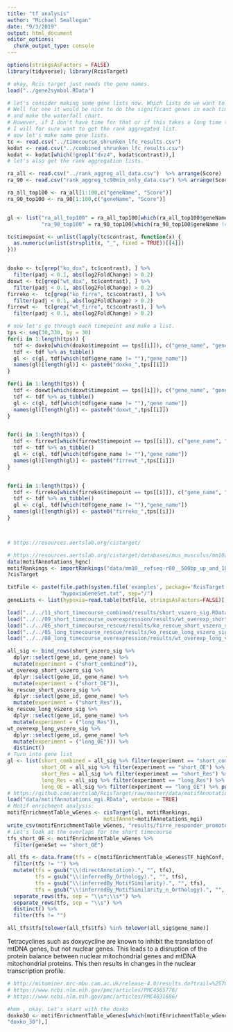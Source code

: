 ```yaml
---
title: "tf analysis"
author: "Michael Smallegan"
date: "9/3/2019"
output: html_document
editor_options: 
  chunk_output_type: console
---
```


```r
options(stringsAsFactors = FALSE)
library(tidyverse); library(RcisTarget)
```


```r
# okay, Rcis target just needs the gene names. 
load("../gene2symbol.RData")
```



```r
# let's consider making some gene lists now. Which lists do we want to check on?
# Well for one it would be nice to do the significant genes in each timepoint 
# and make the waterfall chart.
# However, if I don't have time for that or if this takes a long time to run than 
# I will for sure want to get the rank aggregated list. 
# now let's make some gene lists. 
tc <- read.csv("../timecourse_shrunken_lfc_results.csv")
kodat <- read.csv("../combined_shrunken_lfc_results.csv")
kodat <- kodat[which(!grepl("dxz4", kodat$contrast)),]
# let's also get the rank aggregation lists.

ra_all <- read.csv("../rank_aggreg_all_data.csv")  %>% arrange(Score)
ra_90 <- read.csv("rank_aggreg_tc90min_only_data.csv") %>% arrange(Score)

ra_all_top100 <- ra_all[1:100,c("geneName", "Score")]
ra_90_top100 <- ra_90[1:100,c("geneName", "Score")]


gl <- list("ra_all_top100" = ra_all_top100[which(ra_all_top100$geneName != ""),"geneName"],
           "ra_90_top100" = ra_90_top100[which(ra_90_top100$geneName != ""),"geneName"])

tc$timepoint <- unlist(lapply(tc$contrast, function(x) {
  as.numeric(unlist(strsplit(x, "_", fixed = TRUE))[[4]])
}))


doxko <- tc[grep("ko_dox", tc$contrast), ] %>%
  filter(padj < 0.1, abs(log2FoldChange) > 0.2)
doxwt <- tc[grep("wt_dox", tc$contrast), ] %>%
  filter(padj < 0.1, abs(log2FoldChange) > 0.2)
firreko <-  tc[grep("ko_firre", tc$contrast), ] %>%
  filter(padj < 0.1, abs(log2FoldChange) > 0.2)
firrewt <-  tc[grep("wt_firre", tc$contrast), ] %>%
  filter(padj < 0.1, abs(log2FoldChange) > 0.2)

# now let's go through each timepoint and make a list. 
tps <- seq(30,330, by = 30)
for(i in 1:length(tps)) {
  tdf <- doxko[which(doxko$timepoint == tps[[i]]), c("gene_name", "gene_id")]
  tdf <- tdf %>% as_tibble()
  gl <- c(gl, tdf[which(tdf$gene_name != ""),"gene_name"])
  names(gl)[length(gl)] <- paste0("doxko_",tps[[i]])
}

for(i in 1:length(tps)) {
  tdf <- doxwt[which(doxwt$timepoint == tps[[i]]), c("gene_name", "gene_id")]
  tdf <- tdf %>% as_tibble()
  gl <- c(gl, tdf[which(tdf$gene_name != ""),"gene_name"])
  names(gl)[length(gl)] <- paste0("doxwt_",tps[[i]])
}


for(i in 1:length(tps)) {
  tdf <- firrewt[which(firrewt$timepoint == tps[[i]]), c("gene_name", "gene_id")]
  tdf <- tdf %>% as_tibble()
  gl <- c(gl, tdf[which(tdf$gene_name != ""),"gene_name"])
  names(gl)[length(gl)] <- paste0("firrewt_",tps[[i]])
}


for(i in 1:length(tps)) {
  tdf <- firreko[which(firreko$timepoint == tps[[i]]), c("gene_name", "gene_id")]
  tdf <- tdf %>% as_tibble()
  gl <- c(gl, tdf[which(tdf$gene_name != ""),"gene_name"])
  names(gl)[length(gl)] <- paste0("firreko_",tps[[i]])
}



# https://resources.aertslab.org/cistarget/

```


```r
# https://resources.aertslab.org/cistarget/databases/mus_musculus/mm10/refseq_r80/mc9nr/gene_based/mm10__refseq-r80__500bp_up_and_100bp_down_tss.mc9nr.feather
data(motifAnnotations_hgnc)
motifRankings <- importRankings("data/mm10__refseq-r80__500bp_up_and_100bp_down_tss.mc9nr.feather")
?cisTarget

txtFile <- paste(file.path(system.file('examples', package='RcisTarget')),
                 "hypoxiaGeneSet.txt", sep="/")
geneLists <- list(hypoxia=read.table(txtFile, stringsAsFactors=FALSE)[,1])

load("../../11_short_timecourse_combined/results/short_vszero_sig.RData", verbose = T)
load("../../09_short_timecourse_overexpression/results/wt_overexp_short_vszero_sig.RData", verbose = T)
load("../../06_short_timecourse_rescue/results/ko_rescue_short_vszero_sig.RData", verbose = TRUE)
load("../../05_long_timecourse_rescue/results/ko_rescue_long_vszero_sig.RData", verbose = TRUE)
load("../../08_long_timecourse_overexpression/results/wt_overexp_long_vszero_sig.RData", verbose = TRUE)

all_sig <- bind_rows(short_vszero_sig %>%
  dplyr::select(gene_id, gene_name) %>%
  mutate(experiment = ("short_combined")),
wt_overexp_short_vszero_sig %>%
  dplyr::select(gene_id, gene_name) %>%
  mutate(experiment = ("short_OE")),
ko_rescue_short_vszero_sig %>%
  dplyr::select(gene_id, gene_name) %>%
  mutate(experiment = ("short_Res")),
ko_rescue_long_vszero_sig %>%
  dplyr::select(gene_id, gene_name) %>%
  mutate(experiment = ("long_Res")),
wt_overexp_long_vszero_sig %>%
  dplyr::select(gene_id, gene_name) %>%
  mutate(experiment = ("long_OE"))) %>%
  distinct()
# Turn into gene list 
gl <- list(short_combined = all_sig %>% filter(experiment == "short_combined") %>% pull(gene_name),
           short_OE = all_sig %>% filter(experiment == "short_OE") %>% pull(gene_name),
           short_Res = all_sig %>% filter(experiment == "short_Res") %>% pull(gene_name),
           long_Res = all_sig %>% filter(experiment == "long_Res") %>% pull(gene_name),
           long_OE = all_sig %>% filter(experiment == "long_OE") %>% pull(gene_name))
# https://github.com/aertslab/RcisTarget/raw/master/data/motifAnnotations_mgi.RData
load("data/motifAnnotations_mgi.RData", verbose = TRUE)
# Motif enrichment analysis:
motifEnrichmentTable_wGenes <- cisTarget(gl, motifRankings,
                               motifAnnot=motifAnnotations_mgi)
write_csv(motifEnrichmentTable_wGenes, "results/firre_responder_promoter_motif_enrichment.csv")
# Let's look at the overlaps for the short timecourse
tfs_short_OE <- motifEnrichmentTable_wGenes %>%
  filter(geneSet == "short_OE")

all_tfs <- data.frame(tfs = c(motifEnrichmentTable_wGenes$TF_highConf, motifEnrichmentTable_wGenes$TF_lowConf)) %>%
  filter(tfs != "") %>%
  mutate(tfs = gsub("\\(directAnnotation).", "", tfs),
         tfs = gsub("\\(inferredBy_Orthology).", "", tfs),
         tfs = gsub("\\(inferredBy_MotifSimilarity).", "", tfs),
         tfs = gsub("\\(inferredBy_MotifSimilarity_n_Orthology).", "", tfs)) %>%
  separate_rows(tfs, sep = "\\s*;\\s*") %>%
  separate_rows(tfs, sep = "\\s") %>%
  distinct() %>%
  filter(tfs != "")

all_tfs$tfs[tolower(all_tfs$tfs) %in% tolower(all_sig$gene_name)]

```


Tetracyclines such as doxycycline are known to inhibit the translation of mtDNA genes, but not nuclear genes. This leads to a disruption of the protein balance between nuclear mitochondrial genes and mtDNA mitochondrial proteins. This then results in changes in the nuclear transcription profile.

```r
# http://mitominer.mrc-mbu.cam.ac.uk/release-4.0/results.do?trail=%257Cquery
# https://www.ncbi.nlm.nih.gov/pmc/articles/PMC4565776/
# https://www.ncbi.nlm.nih.gov/pmc/articles/PMC4631686/
```

```r
#hmm , okay. Let's start with the doxko
doxko30 <- motifEnrichmentTable_wGenes[which(motifEnrichmentTable_wGenes$geneSet == 	
"doxko_30"),]
```



